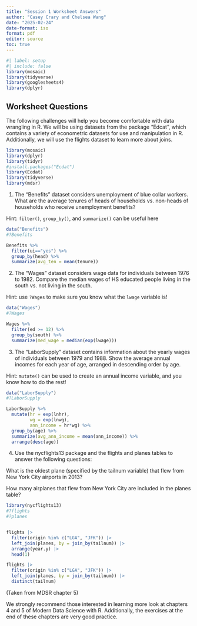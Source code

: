 ---
title: "Session 1 Worksheet Answers"
author: "Casey Crary and Chelsea Wang"
date: "2025-02-24"
date-format: iso
format: pdf
editor: source
toc: true
---

```{r}
#| label: setup
#| include: false
library(mosaic)   
library(tidyverse)
library(googlesheets4)
library(dplyr)
```

## Worksheet Questions

The following challenges will help you become comfortable with data wrangling in R. We will be using datasets from the package "Edcat", which contains a variety of econometric datasets for use and manipulation in R.  Additionally, we will use the flights dataset to learn more about joins.  

```{r include=FALSE}
library(mosaic)
library(dplyr)
library(tidyr)
#install.packages("Ecdat")
library(Ecdat)
library(tidyverse)
library(mdsr)

```

1. The "Benefits" dataset considers unemployment of blue collar workers. What are the average tenures of heads of households vs. non-heads of households who receive unemployment benefits?

Hint: `filter()`, `group_by()`, and `summarize()` can be useful here

```{r, warning=FALSE}
data("Benefits")
#?Benefits

Benefits %>%
  filter(ui=="yes") %>%
  group_by(head) %>%
  summarize(avg_ten = mean(tenure))
```


2. The "Wages" dataset considers wage data for individuals between 1976 to 1982. Compare the median wages of HS educated people living in the south vs. not living in the south.

Hint: use `?Wages` to make sure you know what the `lwage` variable is!

```{r, warning=FALSE}
data("Wages")
#?Wages

Wages %>%
  filter(ed >= 12) %>%
  group_by(south) %>%
  summarize(med_wage = median(exp(lwage)))
```


3. The "LaborSupply" dataset contains information about the yearly wages of individuals between 1979 and 1988. Show the average annual incomes for each year of age, arranged in descending order by age.

Hint: `mutate()` can be used to create an annual income variable, and you know how to do the rest!

```{r, warning=FALSE}
data("LaborSupply")
#?LaborSupply

LaborSupply %>%
  mutate(hr = exp(lnhr),
         wg = exp(lnwg),
         ann_income = hr*wg) %>%
  group_by(age) %>%
  summarize(avg_ann_income = mean(ann_income)) %>%
  arrange(desc(age))
```


4. Use the nycflights13 package and the flights and planes tables to answer the following questions:

What is the oldest plane (specified by the tailnum variable) that flew from New York City airports in 2013?

How many airplanes that flew from New York City are included in the planes table?

```{r}
library(nycflights13)
#?flights
#?planes


flights |> 
  filter(origin %in% c("LGA", "JFK")) |>
  left_join(planes, by = join_by(tailnum)) |>
  arrange(year.y) |>
  head(1)

flights |> 
  filter(origin %in% c("LGA", "JFK")) |>
  left_join(planes, by = join_by(tailnum)) |>
  distinct(tailnum)
```

(Taken from MDSR chapter 5)

We strongly recommend those interested in learning more look at chapters 4 and 5 of Modern Data Science with R.  Additionally, the exercises at the end of these chapters are very good practice.  